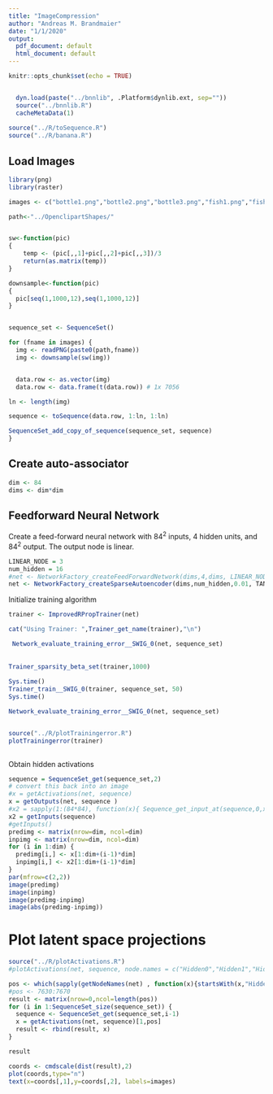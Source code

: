 ```yaml
---
title: "ImageCompression"
author: "Andreas M. Brandmaier"
date: "1/1/2020"
output:
  pdf_document: default
  html_document: default
---
```


```r
knitr::opts_chunk$set(echo = TRUE)


  dyn.load(paste("../bnnlib", .Platform$dynlib.ext, sep=""))
  source("../bnnlib.R")
  cacheMetaData(1)
  
source("../R/toSequence.R")
source("../R/banana.R")
```

## Load Images

```r
library(png)
library(raster)

images <- c("bottle1.png","bottle2.png","bottle3.png","fish1.png","fish2.png","fish3.png")

path<-"../OpenclipartShapes/"


sw<-function(pic)
{
	temp <- (pic[,,1]+pic[,,2]+pic[,,3])/3
	return(as.matrix(temp))
}

downsample<-function(pic)
{
  pic[seq(1,1000,12),seq(1,1000,12)]
}


sequence_set <- SequenceSet()

for (fname in images) {
  img <- readPNG(paste0(path,fname))
  img <- downsample(sw(img))


  data.row <- as.vector(img)
  data.row <- data.frame(t(data.row)) # 1x 7056

ln <- length(img)

sequence <- toSequence(data.row, 1:ln, 1:ln)

SequenceSet_add_copy_of_sequence(sequence_set, sequence)
}
```

## Create auto-associator

```r
dim <- 84
dims <- dim*dim
```

## Feedforward Neural Network

Create a feed-forward neural network with $84^2$ inputs, 4 hidden units, and $84^2$ output. The output node is linear.

```r
LINEAR_NODE = 3
num_hidden = 16
#net <- NetworkFactory_createFeedForwardNetwork(dims,4,dims, LINEAR_NODE)
net <- NetworkFactory_createSparseAutoencoder(dims,num_hidden,0.01, TANH_NODE, TANH_NODE)
```


Initialize training algorithm

```r
trainer <- ImprovedRPropTrainer(net)

cat("Using Trainer: ",Trainer_get_name(trainer),"\n")

 Network_evaluate_training_error__SWIG_0(net, sequence_set)
 
 
Trainer_sparsity_beta_set(trainer,1000)
 
Sys.time()
Trainer_train__SWIG_0(trainer, sequence_set, 50)
Sys.time()

Network_evaluate_training_error__SWIG_0(net, sequence_set)


source("../R/plotTrainingerror.R")
plotTrainingerror(trainer)
 
```

Obtain hidden activations

```r
sequence = SequenceSet_get(sequence_set,2)
# convert this back into an image
#x = getActivations(net, sequence)
x = getOutputs(net, sequence )
#x2 = sapply(1:(84*84), function(x){ Sequence_get_input_at(sequence,0,x-1)})
x2 = getInputs(sequence)
#getInputs()
predimg <- matrix(nrow=dim, ncol=dim)
inpimg <- matrix(nrow=dim, ncol=dim)
for (i in 1:dim) {
  predimg[i,] <- x[1:dim+(i-1)*dim]
  inpimg[i,] <- x2[1:dim+(i-1)*dim]
}
par(mfrow=c(2,2))
image(predimg)
image(inpimg)
image(predimg-inpimg)
image(abs(predimg-inpimg))
```

# Plot latent space projections

```r
source("../R/plotActivations.R")
#plotActivations(net, sequence, node.names = c("Hidden0","Hidden1","Hidden2","Hidden3"))

pos <- which(sapply(getNodeNames(net) , function(x){startsWith(x,"Hidden")}))
#pos <- 7630:7670
result <- matrix(nrow=0,ncol=length(pos))
for (i in 1:SequenceSet_size(sequence_set)) {
  sequence <- SequenceSet_get(sequence_set,i-1)
  x = getActivations(net, sequence)[1,pos]
  result <- rbind(result, x)
}

result

coords <- cmdscale(dist(result),2)
plot(coords,type="n")
text(x=coords[,1],y=coords[,2], labels=images)

```